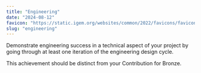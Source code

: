 ```yaml
---
title: "Engineering"
date: "2024-08-12"
favicon: "https://static.igem.org/websites/common/2022/favicons/favicon.svg"
slug: "engineering"
---
```


Demonstrate engineering success in a technical aspect of your project by going through at least one iteration of the engineering design cycle. 

This achievement should be distinct from your Contribution for Bronze.

